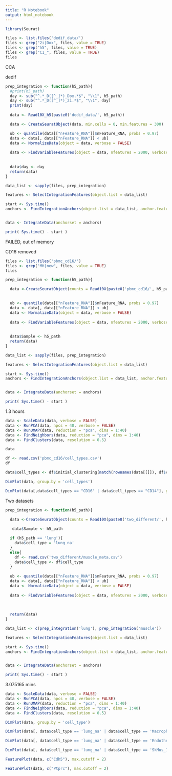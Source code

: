 ```yaml
---
title: "R Notebook"
output: html_notebook
---
```


```r
library(Seurat)
```


```r
files <- list.files('dedif_data/')
files <- grep("2i|Dox", files, value = TRUE)
files <- grep("h5", files, value = TRUE)
files <- grep("C1_", files, value = TRUE)
files
```


########################## CCA ######################################

dedif

```r
prep_integration <- function(h5_path){
  #print(h5_path)
  day <- sub("^.*_D([^_]*)_Dox.*$", "\\1", h5_path)
  day <- sub("^.*_D([^_]*)_2i.*$", "\\1", day)
  print(day)
  
  data <- Read10X_h5(paste0('dedif_data/', h5_path))

  data <- CreateSeuratObject(data, min.cells = 0, min.features = 300)

  ub <- quantile(data[["nFeature_RNA"]]$nFeature_RNA, probs = 0.97)
  data <- data[, data[["nFeature_RNA"]] < ub]
  data <- NormalizeData(object = data, verbose = FALSE)
  
  data <- FindVariableFeatures(object = data, nfeatures = 2000, verbose = FALSE, selection.method = 'vst')
  
  
  data$day <- day
  return(data)
}

```



```r
data_list <- sapply(files, prep_integration)
```

```r
features <- SelectIntegrationFeatures(object.list = data_list)
```


```r
start <- Sys.time()
anchors <- FindIntegrationAnchors(object.list = data_list, anchor.features = features, reduction = "cca")


data <- IntegrateData(anchorset = anchors)

print( Sys.time() - start )
```



FAILED, out of memory




CD16 removed

```r
files <- list.files('pbmc_cd16/')
files <- grep("MH|new", files, value = TRUE)
files
```



```r
prep_integration <- function(h5_path){

  data <-CreateSeuratObject(counts = Read10X(paste0('pbmc_cd16/', h5_path)), min.cells = 0, min.features = 300)
   

  ub <- quantile(data[["nFeature_RNA"]]$nFeature_RNA, probs = 0.97)
  data <- data[, data[["nFeature_RNA"]] < ub]
  data <- NormalizeData(object = data, verbose = FALSE)
  
  data <- FindVariableFeatures(object = data, nfeatures = 2000, verbose = FALSE, selection.method = 'vst')
  
  
  data$Sample <- h5_path
  return(data)
}

```


```r
data_list <- sapply(files, prep_integration)
```



```r
features <- SelectIntegrationFeatures(object.list = data_list)
```


```r
start <- Sys.time()
anchors <- FindIntegrationAnchors(object.list = data_list, anchor.features = features, reduction = "cca")


data <- IntegrateData(anchorset = anchors)

print( Sys.time() - start )
```


1.3 hours



```r
data <- ScaleData(data, verbose = FALSE)
data <- RunPCA(data, npcs = 40, verbose = FALSE)
data <- RunUMAP(data, reduction = "pca", dims = 1:40)
data <- FindNeighbors(data, reduction = "pca", dims = 1:40)
data <- FindClusters(data, resolution = 0.5)

```


```r
data
```


```r
df <- read.csv('pbmc_cd16/cell_types.csv')
df
```


```r
data$cell_types <- df$initial_clustering[match(rownames(data[[]]), df$covid_index)]
```


```r
DimPlot(data, group.by = 'cell_types')
```


```r
DimPlot(data[,data$cell_types == "CD16" | data$cell_types == "CD14"], group.by = 'cell_types')
```





Two datasets



```r
prep_integration <- function(h5_path){

  data <-CreateSeuratObject(counts = Read10X(paste0('two_different/', h5_path)), min.cells = 0, min.features = 300)
  
   data$Sample <- h5_path

  if (h5_path == 'lung'){
    data$cell_type = 'lung_na'
  }
  else{
    df <- read.csv('two_different/muscle_meta.csv')
    data$cell_type <- df$cell_type
  }
  
  ub <- quantile(data[["nFeature_RNA"]]$nFeature_RNA, probs = 0.97)
  data <- data[, data[["nFeature_RNA"]] < ub]
  data <- NormalizeData(object = data, verbose = FALSE)
  
  data <- FindVariableFeatures(object = data, nfeatures = 2000, verbose = FALSE, selection.method = 'vst')
  
  
  
  return(data)
}

```


```r
data_list <- c(prep_integration('lung'), prep_integration('muscle'))
```



```r
features <- SelectIntegrationFeatures(object.list = data_list)
```


```r
start <- Sys.time()
anchors <- FindIntegrationAnchors(object.list = data_list, anchor.features = features, reduction = "cca")


data <- IntegrateData(anchorset = anchors)

print( Sys.time() - start )
```

3.075165 mins


```r
data <- ScaleData(data, verbose = FALSE)
data <- RunPCA(data, npcs = 40, verbose = FALSE)
data <- RunUMAP(data, reduction = "pca", dims = 1:40)
data <- FindNeighbors(data, reduction = "pca", dims = 1:40)
data <- FindClusters(data, resolution = 0.5)

```



```r
DimPlot(data, group.by = 'cell_type')
```

```r
DimPlot(data[, data$cell_type == 'lung_na' | data$cell_type == 'Macrophage'], group.by = 'cell_type')
```

```r
DimPlot(data[, data$cell_type == 'lung_na' | data$cell_type == 'Endothelial'], group.by = 'cell_type')
```


```r
DimPlot(data[, data$cell_type == 'lung_na' | data$cell_type == 'SkMus_1'], group.by = 'cell_type')
```







```r
FeaturePlot(data, c("Cdh5"), max.cutoff = 2)
```


```r
FeaturePlot(data, c("Ptprc"), max.cutoff = 2)
```










